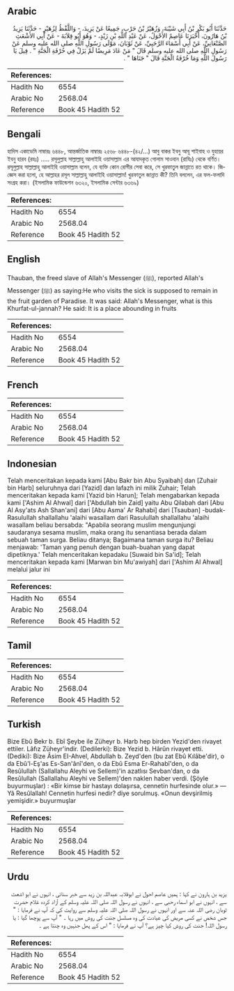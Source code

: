 ## Arabic


<div dir="rtl" lang="ar" style={{fontSize:'larger',backgroundColor:'#f8f9fa',padding:20}}>
حَدَّثَنَا أَبُو بَكْرِ بْنُ أَبِي شَيْبَةَ، وَزُهَيْرُ بْنُ حَرْبٍ، جَمِيعًا عَنْ يَزِيدَ، - وَاللَّفْظُ لِزُهَيْرٍ - حَدَّثَنَا يَزِيدُ بْنُ هَارُونَ، أَخْبَرَنَا عَاصِمٌ الأَحْوَلُ، عَنْ عَبْدِ اللَّهِ بْنِ زَيْدٍ، - وَهُوَ أَبُو قِلاَبَةَ - عَنْ أَبِي الأَشْعَثِ الصَّنْعَانِيِّ، عَنْ أَبِي أَسْمَاءَ الرَّحَبِيِّ، عَنْ ثَوْبَانَ، مَوْلَى رَسُولِ اللَّهِ صلى الله عليه وسلم عَنْ رَسُولِ اللَّهِ صلى الله عليه وسلم قَالَ ‏"‏ مَنْ عَادَ مَرِيضًا لَمْ يَزَلْ فِي خُرْفَةِ الْجَنَّةِ ‏"‏ ‏.‏ قِيلَ يَا رَسُولَ اللَّهِ وَمَا خُرْفَةُ الْجَنَّةِ قَالَ ‏"‏ جَنَاهَا ‏"‏ ‏.‏
</div>
<div style={{backgroundColor:'#f8f9fa',padding:20, marginBottom: 10}}><table> <thead> <tr> <th>References:</th> <th></th> </tr> </thead> <tbody><tr><td>Hadith No</td><td>6554</td></tr><tr><td>Arabic No</td><td>2568.04</td></tr><tr><td>Reference</td><td>Book 45 Hadith 52</td></tr></tbody></table></div>

## Bengali


<div dir="ltr" lang="bn" style={{fontSize:'larger',backgroundColor:'#f8f9fa',padding:20}}>
হাদিস একাডেমি নাম্বারঃ ৬৪৪৮, আন্তর্জাতিক নাম্বারঃ ২৫৬৮ ৬৪৪৮-(৪২/…) আবু বাকর ইবনু আবূ শাইবাহ ও যুহায়র ইবনু হারব (রহঃ) ..... রসূলুল্লাহ সাল্লাল্লাহু আলাইহি ওয়াসাল্লাম এর আযাদকৃত গোলাম সাওবান (রাযিঃ) থেকে বর্ণিত। রসূলুল্লাহ সাল্লাল্লাহু আলাইহি ওয়াসাল্লাম বলেন, যে ব্যক্তি কোন রোগীর সেবা করে, সে খুরফাতুল জান্নাতে রত থাকে। জিজ্ঞেস করা হলো, হে আল্লাহর রসূল সাল্লাল্লাহু আলাইহি ওয়াসাল্লাম! খুরফাতুল জান্নাত কী? তিনি বললেন, এর ফল-ফলাদি সংগ্রহ করা। (ইসলামিক ফাউন্ডেশন ৬৩২০, ইসলামিক সেন্টার ৬৩৬৯)
</div>
<div style={{backgroundColor:'#f8f9fa',padding:20, marginBottom: 10}}><table> <thead> <tr> <th>References:</th> <th></th> </tr> </thead> <tbody><tr><td>Hadith No</td><td>6554</td></tr><tr><td>Arabic No</td><td>2568.04</td></tr><tr><td>Reference</td><td>Book 45 Hadith 52</td></tr></tbody></table></div>

## English


<div dir="ltr" lang="en" style={{fontSize:'larger',backgroundColor:'#f8f9fa',padding:20}}>
Thauban, the freed slave of Allah's Messenger (ﷺ), reported Allah's Messenger (ﷺ) as saying:He who visits the sick is supposed to remain in the fruit garden of Paradise. It was said: Allah's Messenger, what is this Khurfat-ul-jannah? He said: It is a place abounding in fruits
</div>
<div style={{backgroundColor:'#f8f9fa',padding:20, marginBottom: 10}}><table> <thead> <tr> <th>References:</th> <th></th> </tr> </thead> <tbody><tr><td>Hadith No</td><td>6554</td></tr><tr><td>Arabic No</td><td>2568.04</td></tr><tr><td>Reference</td><td>Book 45 Hadith 52</td></tr></tbody></table></div>

## French


<div dir="ltr" lang="fr" style={{fontSize:'larger',backgroundColor:'#f8f9fa',padding:20}}>

</div>
<div style={{backgroundColor:'#f8f9fa',padding:20, marginBottom: 10}}><table> <thead> <tr> <th>References:</th> <th></th> </tr> </thead> <tbody><tr><td>Hadith No</td><td>6554</td></tr><tr><td>Arabic No</td><td>2568.04</td></tr><tr><td>Reference</td><td>Book 45 Hadith 52</td></tr></tbody></table></div>

## Indonesian


<div dir="ltr" lang="id" style={{fontSize:'larger',backgroundColor:'#f8f9fa',padding:20}}>
Telah menceritakan kepada kami [Abu Bakr bin Abu Syaibah] dan [Zuhair bin Harb] seluruhnya dari [Yazid] dan lafazh ini milik Zuhair; Telah menceritakan kepada kami [Yazid bin Harun]; Telah mengabarkan kepada kami ['Ashim Al Ahwal] dari ['Abdullah bin Zaid] yaitu Abu Qilabah dari [Abu Al Asy'ats Ash Shan'ani] dari [Abu Asma' Ar Rahabi] dari [Tsauban] -budak- Rasulullah shallallahu 'alaihi wasallam dari Rasulullah shallallahu 'alaihi wasallam beliau bersabda: "Apabila seorang muslim mengunjungi saudaranya sesama muslim, maka orang itu senantiasa berada dalam sebuah taman surga. Beliau ditanya; Bagaimana taman surga itu? Beliau menjawab: 'Taman yang penuh dengan buah-buahan yang dapat dipetiknya.' Telah menceritakan kepadaku [Suwaid bin Sa'id]; Telah menceritakan kepada kami [Marwan bin Mu'awiyah] dari ['Ashim Al Ahwal] melalui jalur ini
</div>
<div style={{backgroundColor:'#f8f9fa',padding:20, marginBottom: 10}}><table> <thead> <tr> <th>References:</th> <th></th> </tr> </thead> <tbody><tr><td>Hadith No</td><td>6554</td></tr><tr><td>Arabic No</td><td>2568.04</td></tr><tr><td>Reference</td><td>Book 45 Hadith 52</td></tr></tbody></table></div>

## Tamil


<div dir="ltr" lang="ta" style={{fontSize:'larger',backgroundColor:'#f8f9fa',padding:20}}>

</div>
<div style={{backgroundColor:'#f8f9fa',padding:20, marginBottom: 10}}><table> <thead> <tr> <th>References:</th> <th></th> </tr> </thead> <tbody><tr><td>Hadith No</td><td>6554</td></tr><tr><td>Arabic No</td><td>2568.04</td></tr><tr><td>Reference</td><td>Book 45 Hadith 52</td></tr></tbody></table></div>

## Turkish


<div dir="ltr" lang="tr" style={{fontSize:'larger',backgroundColor:'#f8f9fa',padding:20}}>
Bize Ebû Bekr b. Ebî Şeybe ile Züheyr b. Harb hep birden Yezid'den rivayet ettiler. Lâfız Züheyr'indir. (Dedilerki): Bize Yezid b. Hârûn rivayet etti. (Dediki): Bize Âsim EI-Ahvel, Abdullah b. Zeyd'den (bu zat Ebû Kılâbe'dir), o da Ebû'l-Eş'as Es-San'ânî'den, o da Ebû Esma Er-Rahabî'den, o da Resûlullah (Sallallahu Aleyhi ve Sellem)'in azatlısı Sevban'dan, o da Resûlullah (Sallallahu Aleyhi ve Sellem)'den naklen haber verdi. (Şöyle buyurmuşlar) : «Bir kimse bir hastayı dolaşırsa, cennetin hurfesinde olur.» — Yâ Resûlallah! Cennetin hurfesi nedir? diye sorulmuş. «Onun devşirilmiş yemişidir.» buyurmuşlar
</div>
<div style={{backgroundColor:'#f8f9fa',padding:20, marginBottom: 10}}><table> <thead> <tr> <th>References:</th> <th></th> </tr> </thead> <tbody><tr><td>Hadith No</td><td>6554</td></tr><tr><td>Arabic No</td><td>2568.04</td></tr><tr><td>Reference</td><td>Book 45 Hadith 52</td></tr></tbody></table></div>

## Urdu


<div dir="rtl" lang="ur" style={{fontSize:'larger',backgroundColor:'#f8f9fa',padding:20}}>
یزید بن ہارون نے کہا : ہمیں عاصم احول نے ابوقلابہ عبداللہ بن زید سے خبر سنائی ، انہوں نے ابو اشعث سے ، انہوں نے ابو اسماء رحبی سے ، انہوں نے رسول اللہ صلی اللہ علیہ وسلم کے آزاد کردہ غلام حضرت ثوبان رضی اللہ عنہ سے اور انہوں نے رسول اللہ صلی اللہ علیہ وسلم سے روایت کی کہ آپ نے فرمایا : " جس شخص نے کسی مریض کی عیادت کی وہ مسلسل جنت کی روش میں رہا ۔ " آپ سے پوچھا گیا : یا رسول اللہ! جنت کی روش کیا چیز ہے؟ آپ نے فرمایا : " اس کے پھل جنہیں وہ چنتا ہے ۔
</div>
<div style={{backgroundColor:'#f8f9fa',padding:20, marginBottom: 10}}><table> <thead> <tr> <th>References:</th> <th></th> </tr> </thead> <tbody><tr><td>Hadith No</td><td>6554</td></tr><tr><td>Arabic No</td><td>2568.04</td></tr><tr><td>Reference</td><td>Book 45 Hadith 52</td></tr></tbody></table></div>
